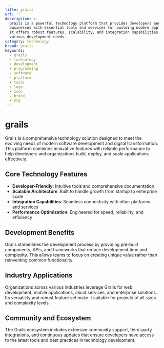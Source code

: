 ```yaml
---
title: grails
url: ''
description: >-
  Grails is a powerful technology platform that provides developers and
  businesses with essential tools and services for building modern applications.
  It offers robust features, scalability, and integration capabilities for
  various development needs.
category: technology
brand: grails
keywords:
  - grails
  - technology
  - development
  - programming
  - software
  - platform
  - tools
  - logo
  - icon
  - brand
  - svg
---
```


# grails

Grails is a comprehensive technology solution designed to meet the evolving needs of modern software development and digital transformation. This platform combines innovative features with reliable performance to help developers and organizations build, deploy, and scale applications effectively.

## Core Technology Features

- **Developer-Friendly**: Intuitive tools and comprehensive documentation
- **Scalable Architecture**: Built to handle growth from startup to enterprise scale
- **Integration Capabilities**: Seamless connectivity with other platforms and services
- **Performance Optimization**: Engineered for speed, reliability, and efficiency

## Development Benefits

Grails streamlines the development process by providing pre-built components, APIs, and frameworks that reduce development time and complexity. This allows teams to focus on creating unique value rather than reinventing common functionality.

## Industry Applications

Organizations across various industries leverage Grails for web development, mobile applications, cloud services, and enterprise solutions. Its versatility and robust feature set make it suitable for projects of all sizes and complexity levels.

## Community and Ecosystem

The Grails ecosystem includes extensive community support, third-party integrations, and continuous updates that ensure developers have access to the latest tools and best practices in technology development.
